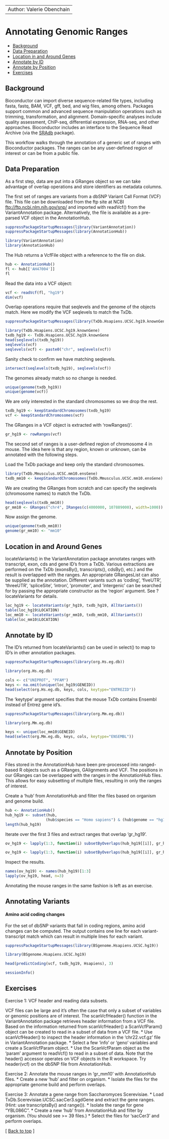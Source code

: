 <!--
%\VignetteEngine{knitr::knitr}
%\VignetteIndexEntry{Annotating Genomic Ranges}
-->

---
Author: Valerie Obenchain
---


<h1> Annotating Genomic Ranges</h1>

* [Background](#background)
* [Data Preparation](#data-preparation)
* [Location in and Around Genes](#location)
* [Annotate by ID](#annotate-by-id)
* [Annotate by Position](#annotate-by-position)
* [Exercises](#exercises)

<h2 id="background">Background</h2>

Bioconductor can import diverse sequence-related file types, including fasta,
fastq, BAM, VCF, gff, bed, and wig files, among others. Packages support common
and advanced sequence manipulation operations such as trimming, transformation,
and alignment.  Domain-specific analyses include quality assessment, ChIP-seq,
differential expression, RNA-seq, and other approaches. Bioconductor includes
an interface to the Sequence Read Archive (via the
[SRAdb](/packages/release/bioc/html/SRAdb.html) package).

This workflow walks through the annotation of a generic set of ranges with
Bioconductor packages. The ranges can be any user-defined region of interest or
can be from a public file.

<h2 id="data-preparation">Data Preparation</h2>

As a first step, data are put into a GRanges object so we can take
advantage of overlap operations and store identifiers as
metadata columns.

The first set of ranges are variants from a dbSNP Variant Call Format (VCF) 
file. This file can be downloaded from the ftp site at NCBI
[ftp://ftp.ncbi.nlm.nih.gov/snp/](ftp://ftp.ncbi.nlm.nih.gov/snp/) and
imported with readVcf() from the VariantAnnotation package. Alternatively,
the file is available as a pre-parsed VCF object in the AnnotationHub.

```r
suppressPackageStartupMessages(library(VariantAnnotation))
suppressPackageStartupMessages(library(AnnotationHub))
```

```r
library(VariantAnnotation)
library(AnnotationHub)
```

The Hub returns a VcfFile object with a reference to the file on disk.

```r
hub <- AnnotationHub()
fl <- hub[['AH47004']]
fl
```

Read the data into a VCF object:

```r
vcf <- readVcf(fl, "hg19")
dim(vcf)
```

Overlap operations require that seqlevels and the genome of the objects match.
Here we modify the VCF seqlevels to match the TxDb.

```r
suppressPackageStartupMessages(library(TxDb.Hsapiens.UCSC.hg19.knownGene))
```

```r
library(TxDb.Hsapiens.UCSC.hg19.knownGene)
txdb_hg19 <- TxDb.Hsapiens.UCSC.hg19.knownGene
head(seqlevels(txdb_hg19))
seqlevels(vcf)
seqlevels(vcf) <- paste0("chr", seqlevels(vcf))
```

Sanity check to confirm we have matching seqlevels.
```r
intersect(seqlevels(txdb_hg19), seqlevels(vcf))
```

The genomes already match so no change is needed.

```r
unique(genome(txdb_hg19))
unique(genome(vcf))
```

We are only interested in the standard chromosomes so we drop the rest.

```r
txdb_hg19 <- keepStandardChromosomes(txdb_hg19)
vcf <- keepStandardChromosomes(vcf)
```


The GRanges in a VCF object is extracted with 'rowRanges()'.
```r
gr_hg19 <- rowRanges(vcf)
```

The second set of ranges is a user-defined region of chromosome 4 in mouse.
The idea here is that any region, known or unknown, can be annotated with
the following steps.

Load the TxDb package and keep only the standard chromosomes.
```r
library(TxDb.Mmusculus.UCSC.mm10.ensGene)
txdb_mm10 <- keepStandardChromosomes(TxDb.Mmusculus.UCSC.mm10.ensGene)
```
We are creating the GRanges from scratch and can specify the seqlevels 
(chromosome names) to match the TxDb. 
```r
head(seqlevels(txdb_mm10))
gr_mm10 <- GRanges("chr4", IRanges(c(4000000, 107889000), width=1000))
```

Now assign the genome.
```r
unique(genome(txdb_mm10))
genome(gr_mm10) <- "mm10"
```

<h2 id="location">Location in and Around Genes</h2>

locateVariants() in the VariantAnnotation package annotates ranges
with transcript, exon, cds and gene ID's from a TxDb. Various
extractions are performed on the TxDb (exonsBy(), transcripts(), 
cdsBy(), etc.) and the result is  overlapped with the ranges. An appropriate
GRangesList can also be supplied as the annotation. Different variants
such as 'coding', 'fiveUTR', 'threeUTR', 'spliceSite', 'intron', 
'promoter',  and 'intergenic' can be searched for by passing the appropriate 
constructor as the 'region' argument. See ?locateVariants for details.

```r
loc_hg19 <- locateVariants(gr_hg19, txdb_hg19, AllVariants())
table(loc_hg19$LOCATION)
loc_mm10 <- locateVariants(gr_mm10, txdb_mm10, AllVariants()) 
table(loc_mm10$LOCATION)
```

<h2 id="annotate-by-id">Annotate by ID</h2>

The ID's returned from locateVariants() can be used in select() to map 
to ID's in other annotation packages.

```r
suppressPackageStartupMessages(library(org.Hs.eg.db))
```
```r
library(org.Hs.eg.db)
```

```r
cols <- c("UNIPROT", "PFAM")
keys <- na.omit(unique(loc_hg19$GENEID))
head(select(org.Hs.eg.db, keys, cols, keytype="ENTREZID"))
```

The 'keytype' argument specifies that the mouse TxDb contains 
Ensembl instead of Entrez gene id's.

```r
suppressPackageStartupMessages(library(org.Mm.eg.db))
```

```r
library(org.Mm.eg.db)
```

```r
keys <- unique(loc_mm10$GENEID)
head(select(org.Mm.eg.db, keys, cols, keytype="ENSEMBL"))
```

<h2 id="annotate-by-position">Annotate by Position</h2>

Files stored in the AnnotationHub have been pre-processed into
ranged-based R objects such as a GRanges, GAlignments and VCF.
The positions in our GRanges can be overlapped with the ranges in
the AnnotationHub files. This allows for easy subsetting 
of multiple files, resulting in only the ranges of interest.

Create a 'hub' from AnnotationHub and filter the files based
on organism and genome build.

```r
hub <- AnnotationHub()
hub_hg19 <- subset(hub, 
                  (hub$species == "Homo sapiens") & (hub$genome == "hg19"))
length(hub_hg19)
```

Iterate over the first 3 files and extract ranges that overlap 'gr_hg19'.
```r
ov_hg19 <- lapply(1:3, function(i) subsetByOverlaps(hub_hg19[[i]], gr_hg19))
```
```r
ov_hg19 <- lapply(1:3, function(i) subsetByOverlaps(hub_hg19[[i]], gr_hg19))
```

Inspect the results.
```r
names(ov_hg19) <- names(hub_hg19)[1:3]
lapply(ov_hg19, head, n=3)
```
Annotating the mouse ranges in the same fashion is left 
as an exercise.

<h2 id="annotating-variants">Annotating Variants</h2>

<h4 id=amino-acid-coding-changes">Amino acid coding changes</h4>
For the set of dbSNP variants that fall in coding regions, amino
acid changes can be computed. The output contains one line for each 
variant-transcript match which can result in multiple lines for
each variant.

```r
suppressPackageStartupMessages(library(BSgenome.Hsapiens.UCSC.hg19))
```
```r
library(BSgenome.Hsapiens.UCSC.hg19)
```

```r
head(predictCoding(vcf, txdb_hg19, Hsapiens), 3)
```

```r
sessionInfo()
```

<h2 id="exercises">Exercises</h2>

Exercise 1: VCF header and reading data subsets.

VCF files can be large and it's often the case that only a subset of 
variables or genomic positions are of interest. The scanVcfHeader() 
function in the VariantAnnotation package retrieves header information 
from a VCF file. Based on the information returned from scanVcfHeader() 
a ScanVcfParam() object can be created to read in a subset of data from 
a VCF file. 
*  Use scanVcfHeader() to inspect the header information in the
   'chr22.vcf.gz' file in VariantAnnotation package.
*  Select a few 'info' or 'geno' variables and create a ScanVcfParam object.
*  Use the ScanVcfParam object as the 'param' argument to readVcf()
   to read in a subset of data.
Note that the header() accessor operates on VCF objects in the R
workspace. Try header(vcf) on the dbSNP file from AnnotationHub. 

Exercise 2: Annotate the mouse ranges in 'gr_mm10' with AnnotationHub files.
*  Create a new 'hub' and filter on organism.
*  Isolate the files for the appropriate genome build and perform overlaps. 
 
Exercise 3: Annotate a gene range from Saccharomyces Scerevisiae.
*  Load TxDb.Scerevisiae.UCSC.sacCer3.sgdGene and extract the
   gene ranges. (Hint: use transcriptsBy() and range()).
*  Isolate the range for gene "YBL086C".
*  Create a new 'hub' from AnnotationHub and filter by organism.
   (You should see >= 39 files.)
*  Select the files for 'sacCer3' and perform overlaps.

<p class="back_to_top">[ <a href="#top">Back to top</a> ]</p>

